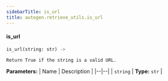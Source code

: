 ```yaml
---
sidebarTitle: is_url
title: autogen.retrieve_utils.is_url
---
```


<code class="doc-symbol doc-symbol-heading doc-symbol-function"></code>
#### is_url
<a href="#autogen.retrieve_utils..is_url" class="headerlink" title="Permanent link"></a>

```python
is_url(string: str) -> 
```

    Return True if the string is a valid URL.

<b>Parameters:</b>
| Name | Description |
|--|--|
| `string` | **Type:** `str` |

<br />
